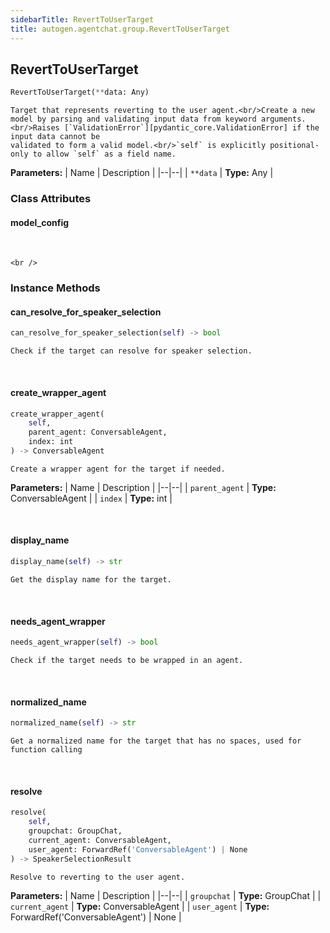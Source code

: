 ```yaml
---
sidebarTitle: RevertToUserTarget
title: autogen.agentchat.group.RevertToUserTarget
---
```

<h2 id="autogen.agentchat.group.RevertToUserTarget" class="doc doc-heading">
    <code class="doc-symbol doc-symbol-heading doc-symbol-class"></code>
    <span class="doc doc-object-name doc-class-name">RevertToUserTarget</span>
</h2>

```python
RevertToUserTarget(**data: Any)
```

    Target that represents reverting to the user agent.<br/>Create a new model by parsing and validating input data from keyword arguments.<br/>Raises [`ValidationError`][pydantic_core.ValidationError] if the input data cannot be
    validated to form a valid model.<br/>`self` is explicitly positional-only to allow `self` as a field name.

<b>Parameters:</b>
| Name | Description |
|--|--|
| `**data` | **Type:** Any |

### Class Attributes

<code class="doc-symbol doc-symbol-heading doc-symbol-attribute"></code>
#### model_config
<br />

    <br />

### Instance Methods

<code class="doc-symbol doc-symbol-heading doc-symbol-method"></code>
#### can_resolve_for_speaker_selection

```python
can_resolve_for_speaker_selection(self) -> bool
```

    Check if the target can resolve for speaker selection.

<br />

<code class="doc-symbol doc-symbol-heading doc-symbol-method"></code>
#### create_wrapper_agent

```python
create_wrapper_agent(
    self,
    parent_agent: ConversableAgent,
    index: int
) -> ConversableAgent
```

    Create a wrapper agent for the target if needed.

<b>Parameters:</b>
| Name | Description |
|--|--|
| `parent_agent` | **Type:** ConversableAgent |
| `index` | **Type:** int |

<br />

<code class="doc-symbol doc-symbol-heading doc-symbol-method"></code>
#### display_name

```python
display_name(self) -> str
```

    Get the display name for the target.

<br />

<code class="doc-symbol doc-symbol-heading doc-symbol-method"></code>
#### needs_agent_wrapper

```python
needs_agent_wrapper(self) -> bool
```

    Check if the target needs to be wrapped in an agent.

<br />

<code class="doc-symbol doc-symbol-heading doc-symbol-method"></code>
#### normalized_name

```python
normalized_name(self) -> str
```

    Get a normalized name for the target that has no spaces, used for function calling

<br />

<code class="doc-symbol doc-symbol-heading doc-symbol-method"></code>
#### resolve

```python
resolve(
    self,
    groupchat: GroupChat,
    current_agent: ConversableAgent,
    user_agent: ForwardRef('ConversableAgent') | None
) -> SpeakerSelectionResult
```

    Resolve to reverting to the user agent.

<b>Parameters:</b>
| Name | Description |
|--|--|
| `groupchat` | **Type:** GroupChat |
| `current_agent` | **Type:** ConversableAgent |
| `user_agent` | **Type:** ForwardRef('ConversableAgent') \| None |

<br />